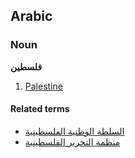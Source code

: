 ==Arabic==
===Noun===
'''فلسطين'''

# [[Palestine]]

====Related terms====
*[[السلطة الوطنية الفلسطينية]]
*[[منظمة التحرير الفلسطينية]]